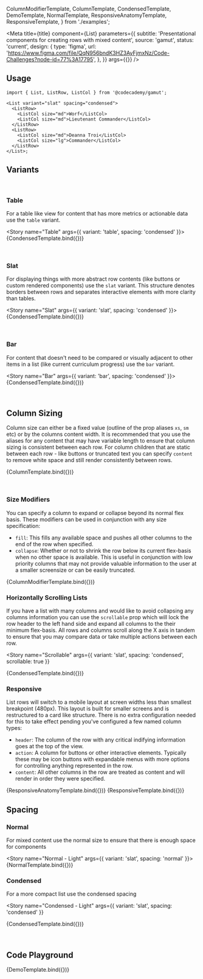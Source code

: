 
  ColumnModifierTemplate,
  ColumnTemplate,
  CondensedTemplate,
  DemoTemplate,
  NormalTemplate,
  ResponsiveAnatomyTemplate,
  ResponsiveTemplate,
} from './examples';

<Meta
  title={title}
  component={List}
  parameters={{
    subtitle: 'Presentational components for creating rows with mixed content',
    source: 'gamut',
    status: 'current',
    design: {
      type: 'figma',
      url:
        'https://www.figma.com/file/QqN956bndK3HZ3AyFjmxNz/Code-Challenges?node-id=77%3A17795',
    },
  }}
  args={{}}
/>

## Usage

```tsx
import { List, ListRow, ListCol } from '@codecademy/gamut';

<List variant="slat" spacing="condensed">
  <ListRow>
    <ListCol size="md">Worf</ListCol>
    <ListCol size="md">Lieutenant Commander</ListCol>
  </ListRow>
  <ListRow>
    <ListCol size="md">Deanna Troi</ListCol>
    <ListCol size="lg">Commander</ListCol>
  </ListRow>
</List>;
```

## Variants

<br />

### Table

For a table like view for content that has more metrics or actionable data use the `table` variant.

<Story name="Table" args={{ variant: 'table', spacing: 'condensed' }}>
  {CondensedTemplate.bind({})}
</Story>

<br />

### Slat

For displaying things with more abstract row contents (like buttons or custom rendered components) use the `slat` variant. This structure denotes borders between rows and separates interactive elements with more clarity than tables.

<Story name="Slat" args={{ variant: 'slat', spacing: 'condensed' }}>
  {CondensedTemplate.bind({})}
</Story>

<br />

### Bar

For content that doesn't need to be compared or visually adjacent to other items in a list (like current curriculum progress) use the `bar` variant.

<Story name="Bar" args={{ variant: 'bar', spacing: 'condensed' }}>
  {CondensedTemplate.bind({})}
</Story>

<br />

## Column Sizing

Column size can either be a fixed value (outline of the prop aliases `xs`, `sm` etc) or by the columns content width.
It is recommended that you use the aliases for any content that may have variable length to ensure that column sizing is consistent between each row. For column children that are static between each row - like buttons or truncated text you can specify `content` to remove white space and still render consistently between rows.

<Story name="Sizes">{ColumnTemplate.bind({})}</Story>

<br />

### Size Modifiers

You can specify a column to expand or collapse beyond its normal flex basis. These modifiers can be used in conjunction with any size specification:

- `fill`: This fills any available space and pushes all other columns to the end of the row when specified.
- `collapse`: Whether or not to shrink the row below its current flex-basis when no other space is available. This is useful in conjunction with low priority columns that may not provide valuable information to the user at a smaller screensize or can be easily truncated.

<Story name="Modifiers">{ColumnModifierTemplate.bind({})}</Story>

### Horizontally Scrolling Lists

If you have a list with many columns and would like to avoid collapsing any columns information you can use the `scrollable` prop which will lock the row header to the left hand side and expand all columns to the their minimum flex-basis. All rows and columns scroll along the X axis in tandem to ensure that you may compare data or take multiple actions between each row.

<GridBox maxWidth="800px">

<Story
  name="Scrollable"
  args={{ variant: 'slat', spacing: 'condensed', scrollable: true }}
>
  {CondensedTemplate.bind({})}
</Story>

</GridBox>

### Responsive

List rows will switch to a mobile layout at screen widths less than smallest breakpoint (480px). This layout is built for smaller screens and is restructured to a card like structure. There is no extra configuration needed for this to take effect pending you've configured a few named column types:

- `header`: The column of the row with any critical indifying information goes at the top of the view.
- `action`: A column for buttons or other interactive elements. Typically these may be icon buttons with expandable menus with more options for controlling anything represented in the row.
- `content`: All other columns in the row are treated as content and will render in order they were specified.

<GridBox gridTemplateColumns="repeat(2, minmax(0, 479px))" gap={64}>

<Canvas>
  <Story
    name="Responsive Layout - Anatomy"
    parameters={{
      docs: { inlineStories: false, iframeHeight: 160 },
    }}
  >
    {ResponsiveAnatomyTemplate.bind({})}
  </Story>
</Canvas>

<Canvas>
  <Story
    name="Responsive Layout - Content"
    parameters={{
      docs: { inlineStories: false, iframeHeight: 160 },
    }}
  >
    {ResponsiveTemplate.bind({})}
  </Story>
</Canvas>

</GridBox>

## Spacing

### Normal

For mixed content use the normal size to ensure that there is enough space for components

<Story name="Normal - Light" args={{ variant: 'slat', spacing: 'normal' }}>
  {NormalTemplate.bind({})}
</Story>

### Condensed

For a more compact list use the condensed spacing

<Story
  name="Condensed - Light"
  args={{ variant: 'slat', spacing: 'condensed' }}
>
  {CondensedTemplate.bind({})}
</Story>

<br />

## Code Playground

<Canvas>
  <Story name="List">{DemoTemplate.bind({})}</Story>
</Canvas>

<PropsTable story="List" />

